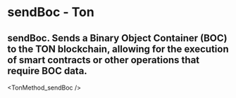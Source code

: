 # sendBoc - Ton

## sendBoc. Sends a Binary Object Container (BOC) to the TON blockchain, allowing for the execution of smart contracts or other operations that require BOC data.


<TonMethod_sendBoc />
